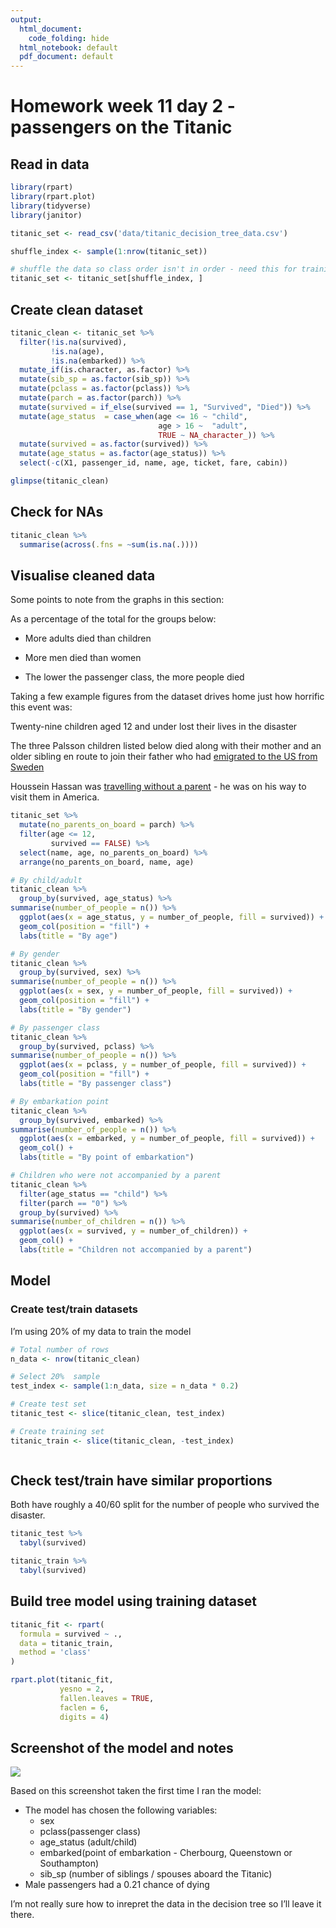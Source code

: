 ```yaml
---
output:
  html_document:
    code_folding: hide
  html_notebook: default
  pdf_document: default
---
```


# Homework week 11 day 2 - passengers on the Titanic

## Read in data
```r
library(rpart)
library(rpart.plot)
library(tidyverse)
library(janitor)

titanic_set <- read_csv('data/titanic_decision_tree_data.csv')

shuffle_index <- sample(1:nrow(titanic_set))

# shuffle the data so class order isn't in order - need this for training/testing split later on 
titanic_set <- titanic_set[shuffle_index, ]
```

## Create clean dataset
```r
titanic_clean <- titanic_set %>%
  filter(!is.na(survived),
         !is.na(age),
         !is.na(embarked)) %>% 
  mutate_if(is.character, as.factor) %>% 
  mutate(sib_sp = as.factor(sib_sp)) %>% 
  mutate(pclass = as.factor(pclass)) %>% 
  mutate(parch = as.factor(parch)) %>% 
  mutate(survived = if_else(survived == 1, "Survived", "Died")) %>% 
  mutate(age_status  = case_when(age <= 16 ~ "child",
                                 age > 16 ~  "adult",
                                 TRUE ~ NA_character_)) %>% 
  mutate(survived = as.factor(survived)) %>% 
  mutate(age_status = as.factor(age_status)) %>% 
  select(-c(X1, passenger_id, name, age, ticket, fare, cabin)) 

glimpse(titanic_clean)
```

## Check for NAs
```r
titanic_clean %>% 
  summarise(across(.fns = ~sum(is.na(.))))
```
## Visualise cleaned data

Some points to note from the graphs in this section:

As a percentage of the total for the groups below:

  * More adults died than children
  
  * More men died than women
  
  * The lower the passenger class, the more people died

Taking a few example figures from the dataset drives home just how horrific this event was: 

Twenty-nine children aged 12 and under lost their lives in the disaster

The three Palsson children listed below died along with their mother and an older sibling en route to join their father who had [emigrated to the US from Sweden](https://www.encyclopedia-titanica.org/titanic-victim/alma-cornelia-palsson.html)

Houssein Hassan was [travelling without a parent](https://www.geni.com/people/Houssein-Mohamed-Hassan-Albimona/6000000015912251772) - he was on his way to visit them in America. 

```r
titanic_set %>% 
  mutate(no_parents_on_board = parch) %>% 
  filter(age <= 12,
         survived == FALSE) %>% 
  select(name, age, no_parents_on_board) %>% 
  arrange(no_parents_on_board, name, age)
```


  
```r


# By child/adult
titanic_clean %>% 
  group_by(survived, age_status) %>% 
summarise(number_of_people = n()) %>% 
  ggplot(aes(x = age_status, y = number_of_people, fill = survived)) +
  geom_col(position = "fill") +
  labs(title = "By age")


```

```r
# By gender
titanic_clean %>% 
  group_by(survived, sex) %>% 
summarise(number_of_people = n()) %>% 
  ggplot(aes(x = sex, y = number_of_people, fill = survived)) + 
  geom_col(position = "fill") +
  labs(title = "By gender")


```

```r
# By passenger class
titanic_clean %>% 
  group_by(survived, pclass) %>% 
summarise(number_of_people = n()) %>% 
  ggplot(aes(x = pclass, y = number_of_people, fill = survived)) + 
  geom_col(position = "fill") +
  labs(title = "By passenger class")


```

```r
# By embarkation point
titanic_clean %>% 
  group_by(survived, embarked) %>% 
summarise(number_of_people = n()) %>% 
  ggplot(aes(x = embarked, y = number_of_people, fill = survived)) + 
  geom_col() +
  labs(title = "By point of embarkation")


```

```r
# Children who were not accompanied by a parent
titanic_clean %>% 
  filter(age_status == "child") %>%
  filter(parch == "0") %>% 
  group_by(survived) %>% 
summarise(number_of_children = n()) %>% 
  ggplot(aes(x = survived, y = number_of_children)) + 
  geom_col() +
  labs(title = "Children not accompanied by a parent")


```

## Model


### Create test/train datasets
I'm using 20% of my data to train the model
```r
# Total number of rows
n_data <- nrow(titanic_clean)

# Select 20%  sample
test_index <- sample(1:n_data, size = n_data * 0.2)

# Create test set
titanic_test <- slice(titanic_clean, test_index)

# Create training set
titanic_train <- slice(titanic_clean, -test_index)



```

## Check test/train have similar proportions
Both have roughly a 40/60 split for the number of people who survived the disaster. 
```r
titanic_test %>% 
  tabyl(survived)
```

```r
titanic_train %>% 
  tabyl(survived)
```

## Build tree model using training dataset

```r
titanic_fit <- rpart(
  formula = survived ~ ., 
  data = titanic_train, 
  method = 'class'
)

rpart.plot(titanic_fit, 
           yesno = 2, 
           fallen.leaves = TRUE, 
           faclen = 6, 
           digits = 4)
```

## Screenshot of the model and notes
<img src = "images/decision_tree.png">

Based on this screenshot taken the first time I ran the model:

* The model has chosen the following variables:
  * sex
  * pclass(passenger class)
  * age_status (adult/child)
  * embarked(point of embarkation - Cherbourg, Queenstown or Southampton)
  * sib_sp (number of siblings / spouses aboard the Titanic)
  
* Male passengers had a 0.21 chance of dying

I'm not really sure how to inrepret the data in the decision tree so I'll leave it there.
